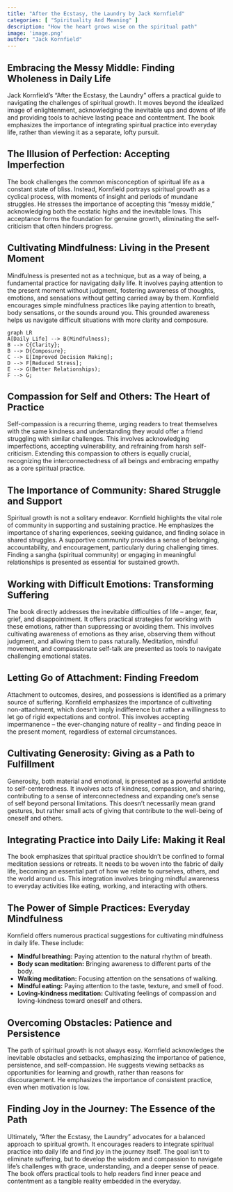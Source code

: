 ```yaml
---
title: "After the Ecstasy, the Laundry by Jack Kornfield"
categories: [ "Spirituality And Meaning" ]
description: "How the heart grows wise on the spiritual path"
image: 'image.png'
author: "Jack Kornfield"
---
```

## Embracing the Messy Middle: Finding Wholeness in Daily Life

Jack Kornfield's "After the Ecstasy, the Laundry" offers a practical guide to navigating the challenges of spiritual growth. It moves beyond the idealized image of enlightenment, acknowledging the inevitable ups and downs of life and providing tools to achieve lasting peace and contentment. The book emphasizes the importance of integrating spiritual practice into everyday life, rather than viewing it as a separate, lofty pursuit.


## The Illusion of Perfection: Accepting Imperfection

The book challenges the common misconception of spiritual life as a constant state of bliss. Instead, Kornfield portrays spiritual growth as a cyclical process, with moments of insight and periods of mundane struggles. He stresses the importance of accepting this "messy middle," acknowledging both the ecstatic highs and the inevitable lows. This acceptance forms the foundation for genuine growth, eliminating the self-criticism that often hinders progress.


## Cultivating Mindfulness: Living in the Present Moment

Mindfulness is presented not as a technique, but as a way of being, a fundamental practice for navigating daily life.  It involves paying attention to the present moment without judgment, fostering awareness of thoughts, emotions, and sensations without getting carried away by them.  Kornfield encourages simple mindfulness practices like paying attention to breath, body sensations, or the sounds around you.  This grounded awareness helps us navigate difficult situations with more clarity and composure.

```mermaid
graph LR
A[Daily Life] --> B(Mindfulness);
B --> C{Clarity};
B --> D{Composure};
C --> E[Improved Decision Making];
D --> F[Reduced Stress];
E --> G(Better Relationships);
F --> G;
```

## Compassion for Self and Others: The Heart of Practice

Self-compassion is a recurring theme, urging readers to treat themselves with the same kindness and understanding they would offer a friend struggling with similar challenges.  This involves acknowledging imperfections, accepting vulnerability, and refraining from harsh self-criticism.  Extending this compassion to others is equally crucial, recognizing the interconnectedness of all beings and embracing empathy as a core spiritual practice.


## The Importance of Community: Shared Struggle and Support

Spiritual growth is not a solitary endeavor.  Kornfield highlights the vital role of community in supporting and sustaining practice.  He emphasizes the importance of sharing experiences, seeking guidance, and finding solace in shared struggles.  A supportive community provides a sense of belonging, accountability, and encouragement, particularly during challenging times.  Finding a sangha (spiritual community) or engaging in meaningful relationships is presented as essential for sustained growth.


## Working with Difficult Emotions: Transforming Suffering

The book directly addresses the inevitable difficulties of life – anger, fear, grief, and disappointment.  It offers practical strategies for working with these emotions, rather than suppressing or avoiding them.  This involves cultivating awareness of emotions as they arise, observing them without judgment, and allowing them to pass naturally.  Meditation, mindful movement, and compassionate self-talk are presented as tools to navigate challenging emotional states.


## Letting Go of Attachment: Finding Freedom

Attachment to outcomes, desires, and possessions is identified as a primary source of suffering.  Kornfield emphasizes the importance of cultivating non-attachment, which doesn't imply indifference but rather a willingness to let go of rigid expectations and control. This involves accepting impermanence – the ever-changing nature of reality – and finding peace in the present moment, regardless of external circumstances.


## Cultivating Generosity: Giving as a Path to Fulfillment

Generosity, both material and emotional, is presented as a powerful antidote to self-centeredness. It involves acts of kindness, compassion, and sharing, contributing to a sense of interconnectedness and expanding one's sense of self beyond personal limitations. This doesn't necessarily mean grand gestures, but rather small acts of giving that contribute to the well-being of oneself and others.


## Integrating Practice into Daily Life: Making it Real

The book emphasizes that spiritual practice shouldn't be confined to formal meditation sessions or retreats.  It needs to be woven into the fabric of daily life, becoming an essential part of how we relate to ourselves, others, and the world around us.  This integration involves bringing mindful awareness to everyday activities like eating, working, and interacting with others.


## The Power of Simple Practices: Everyday Mindfulness

Kornfield offers numerous practical suggestions for cultivating mindfulness in daily life.  These include:

* **Mindful breathing:**  Paying attention to the natural rhythm of breath.
* **Body scan meditation:**  Bringing awareness to different parts of the body.
* **Walking meditation:**  Focusing attention on the sensations of walking.
* **Mindful eating:**  Paying attention to the taste, texture, and smell of food.
* **Loving-kindness meditation:**  Cultivating feelings of compassion and loving-kindness toward oneself and others.


## Overcoming Obstacles: Patience and Persistence

The path of spiritual growth is not always easy.  Kornfield acknowledges the inevitable obstacles and setbacks, emphasizing the importance of patience, persistence, and self-compassion.  He suggests viewing setbacks as opportunities for learning and growth, rather than reasons for discouragement.  He emphasizes the importance of consistent practice, even when motivation is low.


## Finding Joy in the Journey:  The Essence of the Path

Ultimately, "After the Ecstasy, the Laundry" advocates for a balanced approach to spiritual growth.  It encourages readers to integrate spiritual practice into daily life and find joy in the journey itself.  The goal isn't to eliminate suffering, but to develop the wisdom and compassion to navigate life's challenges with grace, understanding, and a deeper sense of peace.  The book offers practical tools to help readers find inner peace and contentment as a tangible reality embedded in the everyday.

